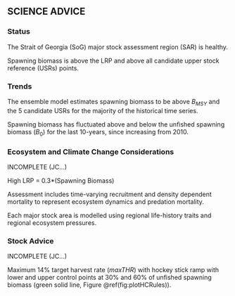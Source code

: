 ## SCIENCE ADVICE {-}

<!--
[Mandatory.
Maximum length 500 words.
Include summary bullets of the following factors affecting the stock
that are relevant for decision-making.
Please refer to the Guidance Document for standardized language and examples,
and what to avoid in this section.] 
See: https://086gc.sharepoint.com/:w:/r/sites/FSARPilotImplementation2023-2024/_layouts/15/Doc2.aspx?action=edit&sourcedoc=%7B7d2455b6-7b5b-41c7-81eb-07b15e270b97%7D&wdOrigin=TEAMS-MAGLEV.teamsSdk_ns.rwc&wdExp=TEAMS-TREATMENT&wdhostclicktime=1724309068814&web=1
-->

### Status {-}

::: {custom-style="fsar-bullet"}
The Strait of Georgia (SoG) major stock assessment region (SAR) is healthy.

Spawning biomass is above the LRP and above all candidate upper stock reference (USRs) points.
:::

### Trends {-}

::: {custom-style="fsar-bullet"}

The ensemble model estimates spawning biomass to be above $B_{MSY}$ and the 5 candidate USRs for the majority of the historical time series.

Spawning biomass has fluctuated above and below the unfished spawning biomass ($B_0$) for the last 10-years, since increasing from 2010.

:::

### Ecosystem and Climate Change Considerations {-}

::: {custom-style="fsar-bullet"}
INCOMPLETE (JC...)

High LRP = 0.3*(Spawning Biomass)

Assessment includes time-varying recruitment and density dependent mortality to represent ecosystem dynamics and predation mortality.

Each major stock area is modelled using regional life-history traits and regional ecosystem pressures.
:::

### Stock Advice {-}

::: {custom-style="fsar-bullet"}
INCOMPLETE (JC...)

Maximum 14\% target harvest rate ($maxTHR$) with hockey stick ramp with lower and upper control 
points at 30\% and 60\% of unfished spawning biomass 
(green solid line, Figure \@ref(fig:plotHCRules)).
:::

<!--
### Other Management Questions [if applicable, otherwise do not include] {-}

::: {custom-style="fsar-bullet"}
[Other bullets if applicable]
:::
-->